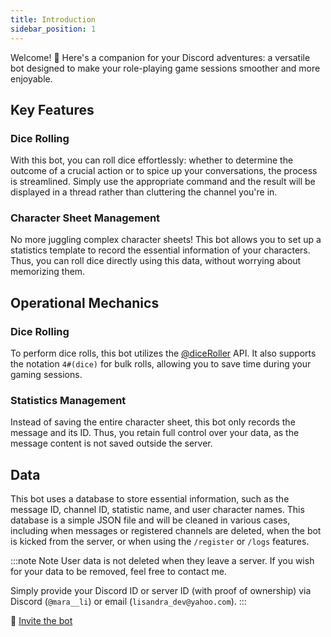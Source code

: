 ```yaml
---
title: Introduction
sidebar_position: 1
---
```

Welcome! 🎲 Here's a companion for your Discord adventures: a versatile bot designed to make your role-playing game sessions smoother and more enjoyable.

## Key Features

### Dice Rolling

With this bot, you can roll dice effortlessly: whether to determine the outcome of a crucial action or to spice up your conversations, the process is streamlined. Simply use the appropriate command and the result will be displayed in a thread rather than cluttering the channel you're in.

### Character Sheet Management

No more juggling complex character sheets! This bot allows you to set up a statistics template to record the essential information of your characters. Thus, you can roll dice directly using this data, without worrying about memorizing them.

## Operational Mechanics

### Dice Rolling

To perform dice rolls, this bot utilizes the [@diceRoller](https://dice-roller.github.io/documentation/) API. It also supports the notation `4#(dice)` for bulk rolls, allowing you to save time during your gaming sessions.

### Statistics Management

Instead of saving the entire character sheet, this bot only records the message and its ID. Thus, you retain full control over your data, as the message content is not saved outside the server.

## Data

This bot uses a database to store essential information, such as the message ID, channel ID, statistic name, and user character names. This database is a simple JSON file and will be cleaned in various cases, including when messages or registered channels are deleted, when the bot is kicked from the server, or when using the `/register` or `/logs` features.

:::note Note
User data is not deleted when they leave a server. If you wish for your data to be removed, feel free to contact me.

Simply provide your Discord ID or server ID (with proof of ownership) via Discord (`@mara__li`) or email (`lisandra_dev@yahoo.com`).
:::

🚀 [Invite the bot](https://discord.com/api/oauth2/authorize?client_id=1182819335878754385&permissions=395137215504&scope=bot+applications.commands)